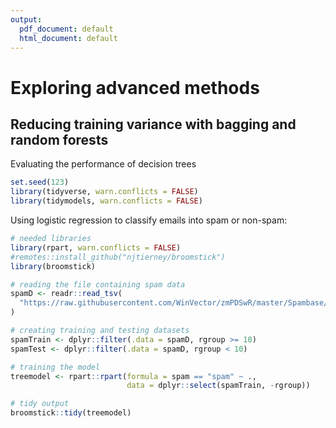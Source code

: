 ```yaml
---
output:
  pdf_document: default
  html_document: default
---
```


# Exploring advanced methods

## Reducing training variance with bagging and random forests

Evaluating the performance of decision trees

```r
set.seed(123)
library(tidyverse, warn.conflicts = FALSE)
library(tidymodels, warn.conflicts = FALSE)
```

Using logistic regression to classify emails into spam or non-spam:

```r
# needed libraries
library(rpart, warn.conflicts = FALSE)
#remotes::install_github("njtierney/broomstick")
library(broomstick)

# reading the file containing spam data
spamD <- readr::read_tsv(
  "https://raw.githubusercontent.com/WinVector/zmPDSwR/master/Spambase/spamD.tsv"
)

# creating training and testing datasets
spamTrain <- dplyr::filter(.data = spamD, rgroup >= 10)
spamTest <- dplyr::filter(.data = spamD, rgroup < 10)

# training the model
treemodel <- rpart::rpart(formula = spam == "spam" ~ ., 
                          data = dplyr::select(spamTrain, -rgroup))

# tidy output
broomstick::tidy(treemodel)
```

